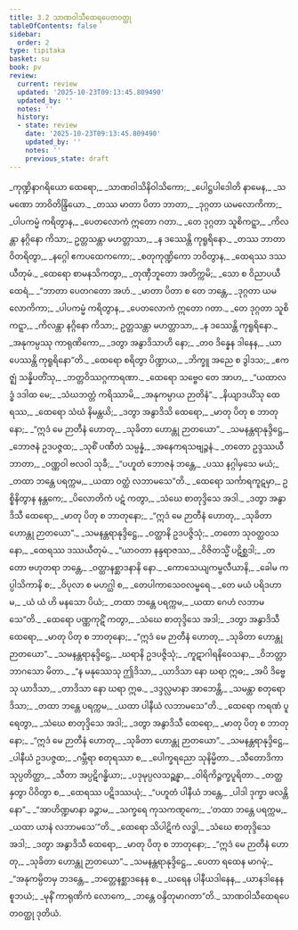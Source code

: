 ```yaml
---
title: 3.2 သာဏဝါသီထေရပေတဝတ္ထု
tableOfContents: false
sidebar:
  order: 2
type: tipitaka
basket: su
book: pv
review:
  current: review
  updated: '2025-10-23T09:13:45.809490'
  updated_by: ''
  notes: ''
  history:
  - state: review
    date: '2025-10-23T09:13:45.809490'
    updated_by: ''
    notes: ''
    previous_state: draft
---
```



<ReviewStatus review={frontmatter.review} showDetails={true} />

<HypothesisAnnotation frontmatter={frontmatter} />

<DynamicBreadcrumb />

<Division number="408" book="pv" e="ch" v="19" p="168">

<Paragraph number="442" type="verses" book="pv">
_ကုဏ္ဍိနာဂရိယော ထေရော,_  
_သာဏဝါသိနိဝါသိကော;_  
_ပေါဋ္ဌပါဒေါတိ နာမေန,_  
_သမဏော ဘာဝိတိန္ဒြိယော._  

</Paragraph>

</Division>
<Division number="409" book="pv" e="ch" v="19" p="169">

<Paragraph number="443" type="verses" book="pv">
_တဿ မာတာ ပိတာ ဘာတာ,_  
_ဒုဂ္ဂတာ ယမလောကိကာ;_  
_ပါပကမ္မံ ကရိတွာန,_  
_ပေတလောကံ ဣတော ဂတာ._  

</Paragraph>

</Division>
<Division number="410" book="pv" e="ch" v="19" p="169">

<Paragraph number="444" type="verses" book="pv">
_တေ ဒုဂ္ဂတာ သူစိကဋ္ဋာ,_  
_ကိလန္တာ နဂ္ဂိနော ကိသာ;_  
ဥတ္တသန္တာ မဟတ္တာသာ,_  
_န ဒဿေန္တိ ကုရူရိနော._  

</Paragraph>

</Division>
<Division number="411" book="pv" e="ch" v="19" p="169">

<Paragraph number="445" type="verses" book="pv">
_တဿ ဘာတာ ဝိတရိတွာ,_  
_နဂ္ဂေါ ဧကပထေကကော;_  
_စတုကုဏ္ဍိကော ဘဝိတွာန,_  
_ထေရဿ ဒဿယီတုမံ._  

</Paragraph>

</Division>
<Division number="412" book="pv" e="ch" v="19" p="169">

<Paragraph number="446" type="verses" book="pv">
_ထေရော စာမနသိကတွာ,_  
_တုဏှီဘူတော အတိက္ကမိ;_  
_သော စ ဝိညာပယီ ထေရံ,_  
_“ဘာတာ ပေတဂတော အဟံ._  

</Paragraph>

</Division>
<Division number="413" book="pv" e="ch" v="19" p="169">

<Paragraph number="447" type="verses" book="pv">
_မာတာ ပိတာ စ တေ ဘန္တေ,_  
_ဒုဂ္ဂတာ ယမလောကိကာ;_  
_ပါပကမ္မံ ကရိတွာန,_  
_ပေတလောကံ ဣတော ဂတာ._  

</Paragraph>

</Division>
<Division number="414" book="pv" e="ch" v="19" p="169">

<Paragraph number="448" type="verses" book="pv">
_တေ ဒုဂ္ဂတာ သူစိကဋ္ဋာ,_  
_ကိလန္တာ နဂ္ဂိနော ကိသာ;_  
ဥတ္တသန္တာ မဟတ္တာသာ,_  
_န ဒဿေန္တိ ကုရူရိနော._  

</Paragraph>

</Division>
<Division number="415" book="pv" e="ch" v="19" p="169">

<Paragraph number="449" type="verses" book="pv">
_အနုကမ္ပဿု ကာရုဏိကော,_  
_ဒတွာ အနွာဒိသာဟိ နော;_  
_တဝ ဒိန္နေန ဒါနေန,_  
_ယာပေဿန္တိ ကုရူရိနော”တိ._  

</Paragraph>

</Division>
<Division number="416" book="pv" e="ch" v="19" p="169">

<Paragraph number="450" type="verses" book="pv">
_ထေရော စရိတွာ ပိဏ္ဍာယ,_  
_ဘိက္ခူ အညေ စ ဒွါဒသ;_  
_ဧကဇ္ဈံ သန္နိပတိံသု,_  
_ဘတ္တဝိဿဂ္ဂကာရဏာ._  

</Paragraph>

</Division>
<Division number="417" book="pv" e="ch" v="19" p="169">

<Paragraph number="451" type="verses" book="pv">
_ထေရော သဗ္ဗေဝ တေ အာဟ,_  
_“ယထာလဒ္ဓံ ဒဒါထ မေ;_  
_သံဃဘတ္တံ ကရိဿာမိ,_  
_အနုကမ္ပာယ ဉာတိနံ”._  

</Paragraph>

</Division>
<Division number="418" book="pv" e="ch" v="19" p="169">

<Paragraph number="452" type="verses" book="pv">
_နိယျာဒယိံသု ထေရဿ,_  
_ထေရော သံဃံ နိမန္တယိ;_  
_ဒတွာ အနွာဒိသိ ထေရော,_  
_မာတု ပိတု စ ဘာတုနော;_  
_“ဣဒံ မေ ဉာတီနံ ဟောတု,_  
_သုခိတာ ဟောန္တု ဉာတယော”._  

</Paragraph>

</Division>
<Division number="419" book="pv" e="ch" v="19" p="169">

<Paragraph number="453" type="verses" book="pv">
_သမနန္တရာနုဒ္ဒိဋ္ဌေ,_  
_ဘောဇနံ ဥဒပဇ္ဇထ;_  
_သုစိံ ပဏီတံ သမ္ပန္နံ,_  
_အနေကရသဗျဉ္ဇနံ._  

</Paragraph>

</Division>
<Division number="420" book="pv" e="ch" v="19" p="169">

<Paragraph number="454" type="verses" book="pv">
_တတော ဥဒ္ဒဿယီ ဘာတာ,_  
_ဝဏ္ဏဝါ ဗလဝါ သုခီ;_  
_“ပဟူတံ ဘောဇနံ ဘန္တေ,_  
_ပဿ နဂ္ဂါမှသေ မယံ;_  
_တထာ ဘန္တေ ပရက္ကမ,_  
_ယထာ ဝတ္ထံ လဘာမသေ”တိ._  

</Paragraph>

</Division>
<Division number="421" book="pv" e="ch" v="19" p="170">

<Paragraph number="455" type="verses" book="pv">
_ထေရော သင်္ကာရကူဋမှာ,_  
ဥစ္စိနိတွာန နန္တကေ;_  
_ပိလောတိကံ ပဋံ ကတွာ,_  
_သံဃေ စာတုဒ္ဒိသေ အဒါ._  

</Paragraph>

</Division>
<Division number="422" book="pv" e="ch" v="19" p="170">

<Paragraph number="456" type="verses" book="pv">
_ဒတွာ အနွာဒိသီ ထေရော,_  
_မာတု ပိတု စ ဘာတုနော;_  
_“ဣဒံ မေ ဉာတီနံ ဟောတု,_  
_သုခိတာ ဟောန္တု ဉာတယော”._  

</Paragraph>

</Division>
<Division number="423" book="pv" e="ch" v="19" p="170">

<Paragraph number="457" type="verses" book="pv">
_သမနန္တရာနုဒ္ဒိဋ္ဌေ,_  
_ဝတ္ထာနိ ဥဒပဇ္ဇိသုံ;_  
_တတော သုဝတ္ထဝသနော,_  
_ထေရဿ ဒဿယီတုမံ._  

</Paragraph>

</Division>
<Division number="424" book="pv" e="ch" v="19" p="170">

<Paragraph number="458" type="verses" book="pv">
_“ယာဝတာ နန္ဒရာဇဿ,_  
_ဝိဇိတသ္မိံ ပဋိစ္ဆဒါ;_  
_တတော ဗဟုတရာ ဘန္တေ,_  
_ဝတ္ထာနစ္ဆာဒနာနိ နော._  

</Paragraph>

</Division>
<Division number="425" book="pv" e="ch" v="19" p="170">

<Paragraph number="459" type="verses" book="pv">
_ကောသေယျကမ္ဗလီယာနိ,_  
_ခေါမ ကပ္ပါသိကာနိ စ;_  
_ဝိပုလာ စ မဟဂ္ဃါ စ,_  
_တေပါကာသေဝလမ္ဗရေ._  

</Paragraph>

</Division>
<Division number="426" book="pv" e="ch" v="19" p="170">

<Paragraph number="460" type="verses" book="pv">
_တေ မယံ ပရိဒဟာမ,_  
_ယံ ယံ ဟိ မနသော ပိယံ;_  
_တထာ ဘန္တေ ပရက္ကမ,_  
_ယထာ ဂေဟံ လဘာမသေ”တိ._  

</Paragraph>

</Division>
<Division number="427" book="pv" e="ch" v="19" p="170">

<Paragraph number="461" type="verses" book="pv">
_ထေရော ပဏ္ဏကုဋိံ ကတွာ,_  
_သံဃေ စာတုဒ္ဒိသေ အဒါ;_  
_ဒတွာ အနွာဒိသီ ထေရော,_  
_မာတု ပိတု စ ဘာတုနော;_  
_“ဣဒံ မေ ဉာတီနံ ဟောတု,_  
_သုခိတာ ဟောန္တု ဉာတယော”._  

</Paragraph>

</Division>
<Division number="428" book="pv" e="ch" v="19" p="170">

<Paragraph number="462" type="verses" book="pv">
_သမနန္တရာနုဒ္ဒိဋ္ဌေ,_  
_ဃရာနိ ဥဒပဇ္ဇိသုံ;_  
_ကူဋာဂါရနိဝေသနာ,_  
_ဝိဘတ္တာ ဘာဂသော မိတာ._  

</Paragraph>

</Division>
<Division number="429" book="pv" e="ch" v="19" p="170">

<Paragraph number="463" type="verses" book="pv">
_“န မနုဿေသု ဤဒိသာ,_  
_ယာဒိသာ နော ဃရာ ဣဓ;_  
_အပိ ဒိဗ္ဗေသု ယာဒိသာ,_  
_တာဒိသာ နော ဃရာ ဣဓ._  

</Paragraph>

</Division>
<Division number="430" book="pv" e="ch" v="19" p="170">

<Paragraph number="464" type="verses" book="pv">
_ဒဒ္ဒလ္လမာနာ အာဘေန္တိ,_  
_သမန္တာ စတုရော ဒိသာ;_  
_တထာ ဘန္တေ ပရက္ကမ,_  
_ယထာ ပါနီယံ လဘာမသေ”တိ._  

</Paragraph>

</Division>
<Division number="431" book="pv" e="ch" v="19" p="170">

<Paragraph number="465" type="verses" book="pv">
_ထေရော ကရဏံ ပူရေတွာ,_  
_သံဃေ စာတုဒ္ဒိသေ အဒါ;_  
_ဒတွာ အနွာဒိသီ ထေရော,_  
_မာတု ပိတု စ ဘာတုနော;_  
_“ဣဒံ မေ ဉာတီနံ ဟောတု,_  
_သုခိတာ ဟောန္တု ဉာတယော”._  

</Paragraph>

</Division>
<Division number="432" book="pv" e="ch" v="19" p="170">

<Paragraph number="466" type="verses" book="pv">
_သမနန္တရာနုဒ္ဒိဋ္ဌေ,_  
_ပါနီယံ ဥဒပဇ္ဇထ;_  
_ဂမ္ဘီရာ စတုရဿာ စ,_  
_ပေါက္ခရညော သုနိမ္မိတာ._  

</Paragraph>

</Division>
<Division number="433" book="pv" e="ch" v="19" p="171">

<Paragraph number="467" type="verses" book="pv">
_သီတောဒိကာ သုပ္ပတိတ္ထာ,_  
_သီတာ အပ္ပဋိဂန္ဓိယာ;_  
_ပဒုမုပ္ပလသဉ္ဆန္နာ,_  
_ဝါရိကိဉ္ဇက္ခပူရိတာ._  

</Paragraph>

</Division>
<Division number="434" book="pv" e="ch" v="19" p="171">

<Paragraph number="468" type="verses" book="pv">
_တတ္ထ နှတွာ ပိဝိတွာ စ,_  
_ထေရဿ ပဋိဒဿယုံ;_  
_“ပဟူတံ ပါနီယံ ဘန္တေ,_  
_ပါဒါ ဒုက္ခာ ဖလန္တိ နော”._  

</Paragraph>

</Division>
<Division number="435" book="pv" e="ch" v="19" p="171">

<Paragraph number="469" type="verses" book="pv">
_“အာဟိဏ္ဍမာနာ ခဉ္ဇာမ,_  
_သက္ခရေ ကုသကဏ္ဋကေ;_  
_‘တထာ ဘန္တေ ပရက္ကမ,_  
_ယထာ ယာနံ လဘာမသေ’”တိ._  

</Paragraph>

</Division>
<Division number="436" book="pv" e="ch" v="19" p="171">

<Paragraph number="470" type="verses" book="pv">
_ထေရော သိပါဋိကံ လဒ္ဓါ,_  
_သံဃေ စာတုဒ္ဒိသေ အဒါ;_  
_ဒတွာ အနွာဒိသီ ထေရော,_  
_မာတု ပိတု စ ဘာတုနော;_  
_“ဣဒံ မေ ဉာတီနံ ဟောတု,_  
_သုခိတာ ဟောန္တု ဉာတယော”._  

</Paragraph>

</Division>
<Division number="437" book="pv" e="ch" v="19" p="171">

<Paragraph number="471" type="verses" book="pv">
_သမနန္တရာနုဒ္ဒိဋ္ဌေ,_  
_ပေတာ ရထေန မာဂမုံ;_  
_“အနုကမ္ပိတမှ ဘဒန္တေ,_  
_ဘတ္တေနစ္ဆာဒနေန စ._  

</Paragraph>

</Division>
<Division number="438" book="pv" e="ch" v="19" p="171">

<Paragraph number="472" type="verses" book="pv">
_ဃရေန ပါနီယဒါနေန,_  
_ယာနဒါနေန စူဘယံ;_  
_မုနိံ ကာရုဏိကံ လောကေ,_  
_ဘန္တေ ဝန္ဒိတုမာဂတာ”တိ._  


</Paragraph>
</Division>

<Paragraph number="473" type="center" book="pv">
သာဏဝါသီထေရပေတဝတ္ထု ဒုတိယံ.
</Paragraph>